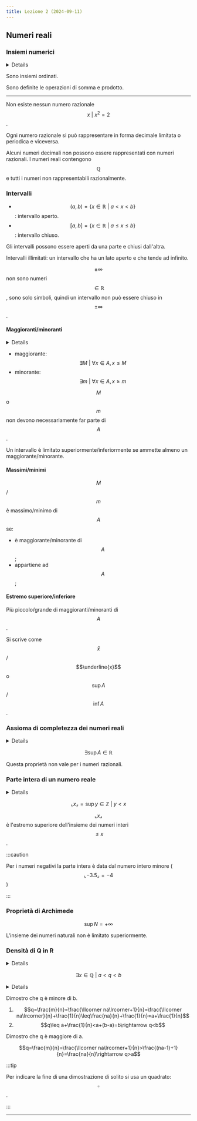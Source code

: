 ```yaml
---
title: Lezione 2 (2024-09-11)
---
```



## Numeri reali

### Insiemi numerici

<Details summary="Esempio">

- $$\mathbb{N}=\{0,1,2,3,\ldots\}$$
- $$\mathbb{Z}=\{2,1,-2,\ldots\}$$
- $$\mathbb{Q}=\left\{\frac{p}{q}\ \vert\ p,q\in{Z}, q\neq 0 \right\}$$

$$\mathbb{N}\subsetneqq \mathbb{Z}$$, $$\mathbb{Z}\subsetneqq \mathbb{Q}$$

</Details>

Sono insiemi ordinati.

Sono definite le operazioni di somma e prodotto.

---

Non esiste nessun numero razionale $$x\ \vert\ x^2=2$$.

Ogni numero razionale si può rappresentare in forma decimale limitata o
periodica e viceversa.

Alcuni numeri decimali non possono essere rappresentati con numeri razionali. I
numeri reali contengono $$\mathbb{Q}$$ e tutti i numeri non rappresentabili
razionalmente.

### Intervalli

- $$(a,b)=\{x\in\mathbb{R}\ \vert\ a < x < b\}$$: intervallo aperto.
- $$[a,b]=\{x\in\mathbb{R}\ \vert\ a\leq x\leq b\}$$: intervallo chiuso.

Gli intervalli possono essere aperti da una parte e chiusi dall'altra.

Intervalli illimitati: un intervallo che ha un lato aperto e che tende ad
infinito.

$$\pm\infty$$ non sono numeri $$\in\mathbb{R}$$, sono solo simboli, quindi un
intervallo non può essere chiuso in $$\pm\infty$$.

#### Maggioranti/minoranti

<Details summary="Dati">

- $$A\in\mathbb{R}$$
- $$A\neq0$$

</Details>

- maggiorante: $$\exists M\ \vert\ \forall x\in{A},x\leq M$$
- minorante: $$\exists m\ \vert\ \forall x\in{A},x\geq m$$

$$M$$ o $$m$$ non devono necessariamente far parte di $$A$$.

Un intervallo è limitato superiormente/inferiormente se ammette almeno un
maggiorante/minorante.

#### Massimi/minimi

$$M$$/$$m$$ è massimo/minimo di $$A$$ se:

- è maggiorante/minorante di $$A$$;
- appartiene ad $$A$$;

#### Estremo superiore/inferiore

Più piccolo/grande di maggioranti/minoranti di $$A$$.

Si scrive come $$\bar{x}$$/$$\underline{x}$$ o $$\sup{A}$$/$$\inf{A}$$.

### Assioma di completezza dei numeri reali

<Details summary="Dati">

- $$A\subseteq\mathbb{R}$$
- $$A\neq 0$$, $$\exists\sup{A}$$

</Details>

$$\exists\sup{A}\in\mathbb{R}$$

Questa proprietà non vale per i numeri razionali.

### Parte intera di un numero reale

<Details summary="Dati">

- $$x\in\mathbb{R}$$

</Details>

$$\llcorner x\lrcorner=\sup{y \in\mathbb{Z}\ \vert\ y < x}$$

$$\llcorner x\lrcorner$$ è l'estremo superiore dell'insieme dei numeri interi
$$\leq x$$.

:::caution

Per i numeri negativi la parte intera è data dal numero intero minore
($$\llcorner -3.5\lrcorner =-4$$)

:::

### Proprietà di Archimede

$$\sup{N}=+\infty$$

L'insieme dei numeri naturali non è limitato superiormente.

### Densità di Q in R

<Details summary="Dati">

- $$\forall a,b\in\mathbb{R}$$
- $$a<b$$

</Details>

$$\exists x\in\mathbb{Q}\ \vert\ a<q<b$$

<Card title="Dimostrazione">

<Details summary="Dati">

- $$(a<b)\equiv(b-a>0)$$
- $$\exists n\in\mathbb{N}\ \vert\ (n>\frac{1}{b-a})\equiv(b-a=\frac{1}{n}), n>0$$
- $$m=\frac{\llcorner na\lrcorner+1}{n}, m\in\mathbb{Z}$$

</Details>

Dimostro che q è minore di b.

<Steps>

1. $$q=\frac{m}{n}=\frac{\llcorner na\lrcorner+1}{n}=\frac{\llcorner na\lrcorner}{n}+\frac{1}{n}\leq\frac{na}{n}+\frac{1}{n}=a+\frac{1}{n}$$
2. $$q\leq a+\frac{1}{n}<a+(b-a)=b\rightarrow q<b$$

</Steps>

Dimostro che q è maggiore di a.

$$q=\frac{m}{n}=\frac{\llcorner na\lrcorner+1}{n}>\frac{(na-1)+1}{n}=\frac{na}{n}\rightarrow q>a$$

</Card>

:::tip

Per indicare la fine di una dimostrazione di solito si usa un quadrato:
$$\square$$.

:::

---

<CardGrid>
  <LinkCard
    title="Appunti di Andrea"
    href="https://drive.google.com/file/d/1tXVkUQnrgn2l67QEPPy9IXwSRVp92wHp/view"
  />
</CardGrid>
